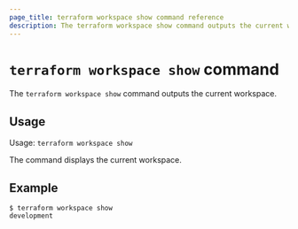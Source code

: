 ```yaml
---
page_title: terraform workspace show command reference
description: The terraform workspace show command outputs the current workspace.
---
```


# `terraform workspace show` command

The `terraform workspace show` command outputs the current workspace.

## Usage

Usage: `terraform workspace show`

The command displays the current workspace.

## Example

```
$ terraform workspace show
development
```
